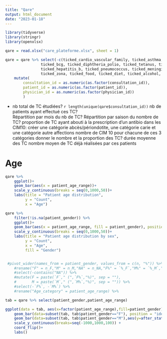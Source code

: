 ```yaml
---
title: "Qare"
output: html_document
date: "2023-01-18"
---
```


```r
library(tidyverse)
library(stringr)
library(openxlsx)

qare = read.xlsx("care_plateforme.xlsx", sheet = 1)
```

```r
qare = qare %>% select(-c(ticked_cardio_vascular_family, ticked_asthma, ticked_stress, ticked_psycho, ticked_neuroleptics,
                ticked_bcg, ticked_diphtheria_polio, ticked_tetanus, ticked_pertussis, ticked_haemophilus,
                ticked_hepatitis_b, ticked_pneumococcus, ticked_meningitis_c, ticked_mmr, ticked_hpv, ticked_influenza,
                ticked_zona, ticked_food, ticked_diet, ticked_alcohol, ticked_cigarettes, ticked_exercise)) %>% 
    mutate(
        consultation_id = as.numeric(as.factor(consultation_id)),
        patient_id = as.numeric(as.factor(patient_id)),
        physician_id = as.numeric(as.factor(physician_id))
        )


```

- nb total de TC étudiées? `r length(unique(qare$consultation_id))` 
nb de patients ayant effectué ces TC?  
Répartition par mois du nb de TC?
Répartition par saison du nombre de TC?
proportion de TC ayant abouti à la prescription d’un antibio
dans les CIM10: créer une catégorie abcès/périondotite, une catégorie carie et une catégorie autre affections nombre de CIM 10 
pour chacune de ces 3 catégories donner le nombre et la proportion des TC?
durée moyenne des TC
nombre moyen de TC déjà réalisées par ces patients



# Age
```r
qare %>% 
    ggplot()+
    geom_bar(aes(x = patient_age_range))+
    scale_y_continuous(breaks = seq(0,1000,50))+
    labs(title = "Patient age distribution",
         y = "Count",
         x = "Age")

qare %>% 
    filter(!is.na(patient_gender)) %>% 
    ggplot()+
    geom_bar(aes(x = patient_age_range, fill = patient_gender), position = "dodge")+
    scale_y_continuous(breaks = seq(0,1000,50))+
    labs(title = "Patient age distribution by sex",
         y = "Count",
         x = "Age",
         fill = "Gender")


 #pivot_wider(names_from = patient_gender, values_from = c(n, "%")) %>% 
    #rename("F" = n_F,"M" = n_M,"NA" = n_NA,"F%" = `%_F`,"M%" = `%_M`,"NA%" = `%_NA`) %>% 
    #select(-contains("NA")) %>% 
    #mutate(F = paste(`F`," (",`F%`,"%)", sep = ""),
    #       M = paste(`M`," (",`M%`,"%)", sep = "")) %>% 
    #select(-`F%`, -`M%`) %>% 
    #rename("Age_category" = patient_age_range) %>% 

tab = qare %>% select(patient_gender,patient_age_range) 

ggplot(data = tab, aes(x=factor(patient_age_range),fill=patient_gender)) + 
    geom_bar(data=subset(tab, tab$patient_gender=="F"), position = "identity") + 
    geom_bar(data=subset(tab, tab$patient_gender=="M"),aes(y=after_stat(count)*(-1))) + 
    scale_y_continuous(breaks=seq(-1000,1000,100)) + 
    coord_flip()+
    labs()
```


